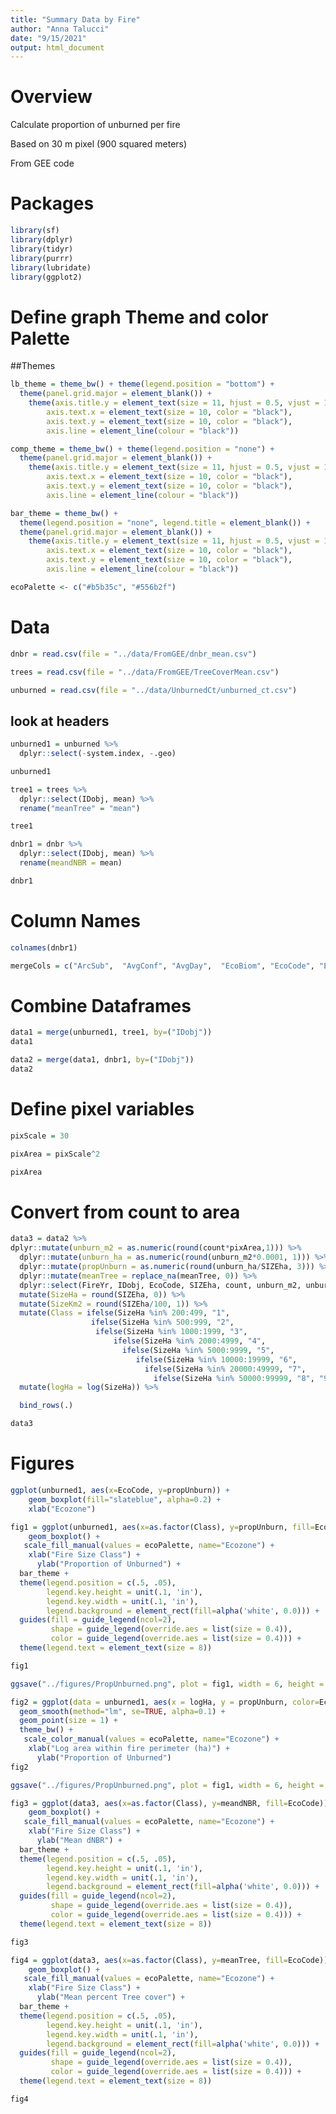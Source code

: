 ```yaml
---
title: "Summary Data by Fire"
author: "Anna Talucci"
date: "9/15/2021"
output: html_document
---
```



# Overview

Calculate proportion of unburned per fire

Based on 30 m pixel (900 squared meters)

From GEE code


# Packages
```r
library(sf)
library(dplyr)
library(tidyr)
library(purrr)
library(lubridate)
library(ggplot2)
```
# Define graph Theme and color Palette 

##Themes
```r
lb_theme = theme_bw() + theme(legend.position = "bottom") +  
  theme(panel.grid.major = element_blank()) +
    theme(axis.title.y = element_text(size = 11, hjust = 0.5, vjust = 1.1),
        axis.text.x = element_text(size = 10, color = "black"),
        axis.text.y = element_text(size = 10, color = "black"),
        axis.line = element_line(colour = "black"))
```

```r
comp_theme = theme_bw() + theme(legend.position = "none") +  
  theme(panel.grid.major = element_blank()) +
    theme(axis.title.y = element_text(size = 11, hjust = 0.5, vjust = 1.1),
        axis.text.x = element_text(size = 10, color = "black"),
        axis.text.y = element_text(size = 10, color = "black"),
        axis.line = element_line(colour = "black"))
```

```r
bar_theme = theme_bw() + 
  theme(legend.position = "none", legend.title = element_blank()) +
  theme(panel.grid.major = element_blank()) +
    theme(axis.title.y = element_text(size = 11, hjust = 0.5, vjust = 1.1),
        axis.text.x = element_text(size = 10, color = "black"),
        axis.text.y = element_text(size = 10, color = "black"),
        axis.line = element_line(colour = "black")) 
```

```r
ecoPalette <- c("#b5b35c", "#556b2f")
```

# Data
```r
dnbr = read.csv(file = "../data/FromGEE/dnbr_mean.csv")
```

```r
trees = read.csv(file = "../data/FromGEE/TreeCoverMean.csv")
```

```r
unburned = read.csv(file = "../data/UnburnedCt/unburned_ct.csv")
```

## look at headers
```r
unburned1 = unburned %>%
  dplyr::select(-system.index, -.geo)

unburned1
```

```r
tree1 = trees %>%
  dplyr::select(IDobj, mean) %>%
  rename("meanTree" = "mean")

tree1
```

```r
dnbr1 = dnbr %>%
  dplyr::select(IDobj, mean) %>%
  rename(meandNBR = mean)

dnbr1
```

# Column Names
```r
colnames(dnbr1) 
```
```r
mergeCols = c("ArcSub",  "AvgConf", "AvgDay",  "EcoBiom", "EcoCode", "EcoName", "EcoRlm",  "Ecokm2", "FID", "FireId",  "FireYr",  "IDobj",   "MaxConf", "MaxDate", "MaxDay",  "MedConf", "MedDay",  "MinConf", "MinDate", "MinDay",  "SIZEha",  "SIZEm2",  "TotDays")
```
# Combine Dataframes
```r
data1 = merge(unburned1, tree1, by=("IDobj"))
data1
```
```r
data2 = merge(data1, dnbr1, by=("IDobj"))
data2
```
# Define pixel variables 

```r
pixScale = 30

pixArea = pixScale^2

pixArea
```


# Convert from count to area

```r
data3 = data2 %>%
dplyr::mutate(unburn_m2 = as.numeric(round(count*pixArea,1))) %>% 
  dplyr::mutate(unburn_ha = as.numeric(round(unburn_m2*0.0001, 1))) %>% 
  dplyr::mutate(propUnburn = as.numeric(round(unburn_ha/SIZEha, 3))) %>% 
  dplyr::mutate(meanTree = replace_na(meanTree, 0)) %>%
  dplyr::select(FireYr, IDobj, EcoCode, SIZEha, count, unburn_m2, unburn_ha, propUnburn, meandNBR, meanTree) %>%
  mutate(SizeHa = round(SIZEha, 0)) %>% 
  mutate(SizeKm2 = round(SIZEha/100, 1)) %>%
  mutate(Class = ifelse(SizeHa %in% 200:499, "1",
                  ifelse(SizeHa %in% 500:999, "2",
                   ifelse(SizeHa %in% 1000:1999, "3",
                       ifelse(SizeHa %in% 2000:4999, "4",
                         ifelse(SizeHa %in% 5000:9999, "5",
                            ifelse(SizeHa %in% 10000:19999, "6",
                              ifelse(SizeHa %in% 20000:49999, "7",
                                ifelse(SizeHa %in% 50000:99999, "8", "9"))))))))) %>%
  mutate(logHa = log(SizeHa)) %>%

  bind_rows(.) 

data3
```

# Figures

```r
ggplot(unburned1, aes(x=EcoCode, y=propUnburn)) + 
    geom_boxplot(fill="slateblue", alpha=0.2) + 
    xlab("Ecozone")

```

```r

fig1 = ggplot(unburned1, aes(x=as.factor(Class), y=propUnburn, fill=EcoCode)) + 
    geom_boxplot() + 
   scale_fill_manual(values = ecoPalette, name="Ecozone") +
    xlab("Fire Size Class") +
      ylab("Proportion of Unburned") +
  bar_theme +
  theme(legend.position = c(.5, .05),
        legend.key.height = unit(.1, 'in'), 
        legend.key.width = unit(.1, 'in'),
        legend.background = element_rect(fill=alpha('white', 0.0))) + 
  guides(fill = guide_legend(ncol=2), 
         shape = guide_legend(override.aes = list(size = 0.4)), 
         color = guide_legend(override.aes = list(size = 0.4))) + 
  theme(legend.text = element_text(size = 8)) 

fig1
```

```r
ggsave("../figures/PropUnburned.png", plot = fig1, width = 6, height = 4, units = c("in"), dpi = 600)
```


```r
fig2 = ggplot(data = unburned1, aes(x = logHa, y = propUnburn, color=EcoCode)) + 
  geom_smooth(method="lm", se=TRUE, alpha=0.1) +
  geom_point(size = 1) +
  theme_bw() +
   scale_color_manual(values = ecoPalette, name="Ecozone") +
    xlab("Log area within fire perimeter (ha)") +
      ylab("Proportion of Unburned") 
fig2


```


```r
ggsave("../figures/PropUnburned.png", plot = fig1, width = 6, height = 4, units = c("in"), dpi = 600)
```

```r

fig3 = ggplot(data3, aes(x=as.factor(Class), y=meandNBR, fill=EcoCode)) + 
    geom_boxplot() + 
   scale_fill_manual(values = ecoPalette, name="Ecozone") +
    xlab("Fire Size Class") +
      ylab("Mean dNBR") +
  bar_theme +
  theme(legend.position = c(.5, .05),
        legend.key.height = unit(.1, 'in'), 
        legend.key.width = unit(.1, 'in'),
        legend.background = element_rect(fill=alpha('white', 0.0))) + 
  guides(fill = guide_legend(ncol=2), 
         shape = guide_legend(override.aes = list(size = 0.4)), 
         color = guide_legend(override.aes = list(size = 0.4))) + 
  theme(legend.text = element_text(size = 8)) 

fig3
```




```r

fig4 = ggplot(data3, aes(x=as.factor(Class), y=meanTree, fill=EcoCode)) + 
    geom_boxplot() + 
   scale_fill_manual(values = ecoPalette, name="Ecozone") +
    xlab("Fire Size Class") +
      ylab("Mean percent Tree cover") +
  bar_theme +
  theme(legend.position = c(.5, .05),
        legend.key.height = unit(.1, 'in'), 
        legend.key.width = unit(.1, 'in'),
        legend.background = element_rect(fill=alpha('white', 0.0))) + 
  guides(fill = guide_legend(ncol=2), 
         shape = guide_legend(override.aes = list(size = 0.4)), 
         color = guide_legend(override.aes = list(size = 0.4))) + 
  theme(legend.text = element_text(size = 8)) 

fig4
```
